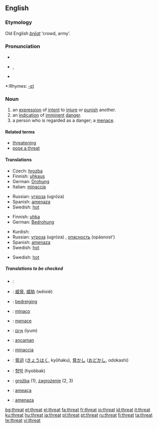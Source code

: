 ==English==

===Etymology===
Old English ''[[þreat|þrēat]]'' ‘crowd, army’.

===Pronunciation===
*{{IPA|/θrɛt/}}
* {{AHD|thrĕt}}, {{SAMPA|/Tret/}}
*{{audio|en-us-threat.ogg|Audio (US)}}

*:Rhymes: [[Rhymes:English:-ɛt|-ɛt]]

===Noun===
{{en-noun}}

# an [[expression]] of [[intent]] to [[injure]] or [[punish]] another.
# an [[indication]] of [[imminent]] [[danger]].
# a person who is regarded as a danger; a [[menace]].

====Related terms====
*[[threatening]]
*[[pose a threat]]

====Translations====
{{trans-top|expression of intent to injure or punish another}}
*Czech: [[hrozba]] {{f}}
*Finnish: [[uhkaus]]
*German: [[Drohung]] {{f}}
*Italian: [[minaccia]] {{f}}
{{trans-mid}}
*Russian: [[угроза]] (ugróza) {{f}}
*Spanish: [[amenaza]] {{f}}
*Swedish: [[hot#Swedish|hot]] {{n}}
{{trans-bottom}}

{{trans-top|indication of imminent danger}}
*Finnish: [[uhka]]
*German: [[Bedrohung]] {{f}}
{{trans-mid}}
*Kurdish: {{KUchar|[[هه‌ڕه‌شه‌]]}}
*Russian: [[угроза]] (ugróza) {{f}}, [[опасность]] (opásnost') {{f}}
*Spanish: [[amenaza]] {{f}}
*Swedish: [[hot#Swedish|hot]] {{n}}
{{trans-bottom}}

{{trans-top|person regarded as a danger}}
*Swedish: [[hot#Swedish|hot]] {{n}}
{{trans-bottom}}

=====Translations to be checked=====
{{checktrans-top}}
*{{ttbc|Arabic}}: {{ARchar|[[تهديد]]}} {{unicode|(tahdí:d)}} {{m}}
*{{ttbc|Chinese}}: [[威脅]], [[威胁]] (wēixié)
*{{ttbc|Dutch}}: [[bedreiging]] {{f}}
*{{ttbc|Esperanto}}: [[minaco]]
*{{ttbc|French}}: [[menace]] {{f}}
*{{ttbc|Hebrew}}: [[איום]] (iyum)
*{{ttbc|Indonesian}}: [[ancam|ancaman]]
*{{ttbc|Italian}}: [[minaccia]] {{f}}
*{{ttbc|Japanese}}: [[脅迫]] ([[きょうはく]], kyōhaku), [[脅かし]] ([[おどかし]], odokashi)
*{{ttbc|Korean}}: [[협박]] (hyobbak)
*{{ttbc|Polish}}: [[groźba]] {{f}} (1), [[zagrożenie]] {{n}} (2, 3)
*{{ttbc|Portuguese}}: [[ameaça]] {{f}}
*{{ttbc|Spanish}}: [[amenaza]] {{f}}
{{trans-bottom}}

[[bg:threat]]
[[et:threat]]
[[el:threat]]
[[fa:threat]]
[[fr:threat]]
[[io:threat]]
[[id:threat]]
[[it:threat]]
[[ku:threat]]
[[hu:threat]]
[[ja:threat]]
[[pl:threat]]
[[pt:threat]]
[[ru:threat]]
[[fi:threat]]
[[ta:threat]]
[[te:threat]]
[[vi:threat]]